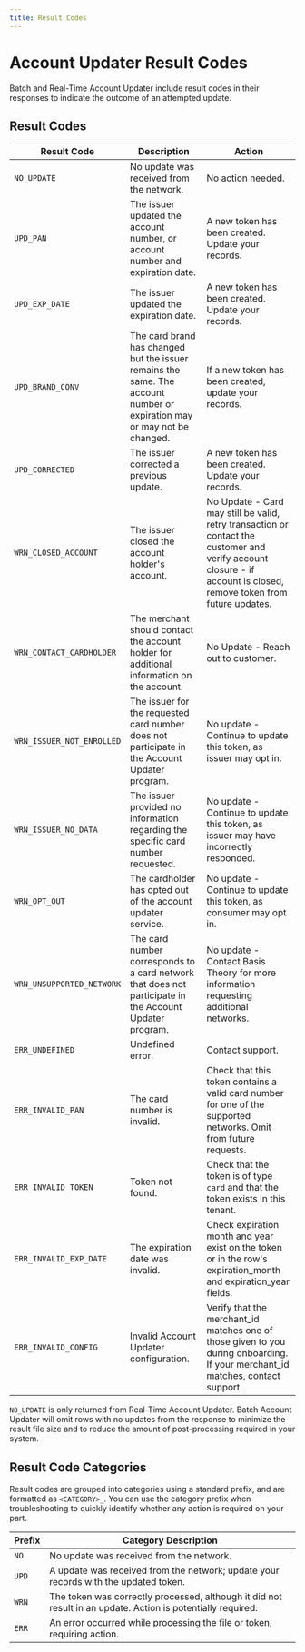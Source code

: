 ```yaml
---
title: Result Codes
---
```



# Account Updater Result Codes

Batch and Real-Time Account Updater include result codes in their responses to indicate the outcome of an attempted update.

## Result Codes

| Result Code               | Description                                                                                                             | Action                                                                                                                                                              |
|---------------------------|-------------------------------------------------------------------------------------------------------------------------|---------------------------------------------------------------------------------------------------------------------------------------------------------------------|
| `NO_UPDATE`               | No update was received from the network.                                                                                | No action needed.                                                                                                                                                   |
| `UPD_PAN`                 | The issuer updated the account number, or account number and expiration date.                                           | A new token has been created. Update your records.                                                                                                                  |
| `UPD_EXP_DATE`            | The issuer updated the expiration date.                                                                                 | A new token has been created. Update your records.                                                                                                                  |
| `UPD_BRAND_CONV`          | The card brand has changed but the issuer remains the same. The account number or expiration may or may not be changed. | If a new token has been created, update your records.                                                                                                               |
| `UPD_CORRECTED`           | The issuer corrected a previous update.                                                                                 | A new token has been created. Update your records.                                                                                                                  |
| `WRN_CLOSED_ACCOUNT`      | The issuer closed the account holder's account.                                                                         | No Update - Card may still be valid, retry transaction or contact the customer and verify account closure - if account is closed, remove token from future updates. |
| `WRN_CONTACT_CARDHOLDER`  | The merchant should contact the account holder for additional information on the account.                               | No Update - Reach out to customer.                                                                                                                                  |
| `WRN_ISSUER_NOT_ENROLLED` | The issuer for the requested card number does not participate in the Account Updater program.                           | No update - Continue to update this token, as issuer may opt in.                                                                                                    |
| `WRN_ISSUER_NO_DATA`      | The issuer provided no information regarding the specific card number requested.                                        | No update - Continue to update this token, as issuer may have incorrectly responded.                                                                                |
| `WRN_OPT_OUT`             | The cardholder has opted out of the account updater service.                                                            | No update - Continue to update this token, as consumer may opt in.                                                                                                  |
| `WRN_UNSUPPORTED_NETWORK` | The card number corresponds to a card network that does not participate in the Account Updater program.                 | No update - Contact Basis Theory for more information requesting additional networks.                                                                               |
| `ERR_UNDEFINED`           | Undefined error.                                                                                                        | Contact support.                                                                                                                                                    |
| `ERR_INVALID_PAN`         | The card number is invalid.                                                                                             | Check that this token contains a valid card number for one of the supported networks. Omit from future requests.                                                    |
| `ERR_INVALID_TOKEN`       | Token not found.                                                                                                        | Check that the token is of type `card` and that the token exists in this tenant.                                                                                    |
| `ERR_INVALID_EXP_DATE`    | The expiration date was invalid.                                                                                        | Check expiration month and year exist on the token or in the row's expiration_month and expiration_year fields.                                                     |
| `ERR_INVALID_CONFIG`      | Invalid Account Updater configuration.                                                                                  | Verify that the merchant_id matches one of those given to you during onboarding. If your merchant_id matches, contact support.                                      |

<Alert type={Alerts.INFO}>`NO_UPDATE` is only returned from Real-Time Account Updater. Batch Account Updater will omit rows with no updates from the response to minimize the result file size and to reduce the amount of post-processing required in your system.</Alert>

## Result Code Categories

Result codes are grouped into categories using a standard prefix, and are formatted as `<CATEGORY>_`.
You can use the category prefix when troubleshooting to quickly identify whether any action is required on your part.

| Prefix | Category Description                                                                                        |
|--------|-------------------------------------------------------------------------------------------------------------|
| `NO`   | No update was received from the network.                                                                    |
| `UPD`  | A update was received from the network; update your records with the updated token.                         |
| `WRN`  | The token was correctly processed, although it did not result in an update. Action is potentially required. |
| `ERR`  | An error occurred while processing the file or token, requiring action.                                     |
